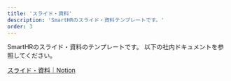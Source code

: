 ```yaml
---
title: 'スライド・資料'
description: 'SmartHRのスライド・資料テンプレートです。'
order: 3
---
```


SmartHRのスライド・資料のテンプレートです。
以下の社内ドキュメントを参照してください。

[スライド・資料｜Notion](https://www.notion.so/28f37b6398eb80d88498f8b3f3592422?source=copy_link)
